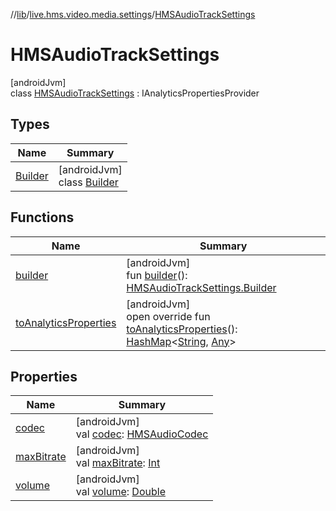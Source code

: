 //[lib](../../../index)/[live.hms.video.media.settings](../index)/[HMSAudioTrackSettings](index)

# HMSAudioTrackSettings

[androidJvm]\
class [HMSAudioTrackSettings](index) : IAnalyticsPropertiesProvider

## Types

| Name                      | Summary                                           |
| ------------------------- | ------------------------------------------------- |
| [Builder](-builder/index) | [androidJvm]<br />class [Builder](-builder/index) |

## Functions

| Name                                             | Summary                                                                                                                                                                                                                                                                                                                                               |
| ------------------------------------------------ | ----------------------------------------------------------------------------------------------------------------------------------------------------------------------------------------------------------------------------------------------------------------------------------------------------------------------------------------------------- |
| [builder](builder)                               | [androidJvm]<br />fun [builder](builder)(): [HMSAudioTrackSettings.Builder](-builder/index)                                                                                                                                                                                                                                                           |
| [toAnalyticsProperties](to-analytics-properties) | [androidJvm]<br />open override fun [toAnalyticsProperties](to-analytics-properties)(): [HashMap](https://kotlinlang.org/api/latest/jvm/stdlib/kotlin.collections/-hash-map/index.html)<[String](https://kotlinlang.org/api/latest/jvm/stdlib/kotlin/-string/index.html), [Any](https://kotlinlang.org/api/latest/jvm/stdlib/kotlin/-any/index.html)> |

## Properties

| Name                      | Summary                                                                                                                     |
| ------------------------- | --------------------------------------------------------------------------------------------------------------------------- |
| [codec](codec)            | [androidJvm]<br />val [codec](codec): [HMSAudioCodec](../../live.hms.video.media.codec/-h-m-s-audio-codec/index)            |
| [maxBitrate](max-bitrate) | [androidJvm]<br />val [maxBitrate](max-bitrate): [Int](https://kotlinlang.org/api/latest/jvm/stdlib/kotlin/-int/index.html) |
| [volume](volume)          | [androidJvm]<br />val [volume](volume): [Double](https://kotlinlang.org/api/latest/jvm/stdlib/kotlin/-double/index.html)    |
